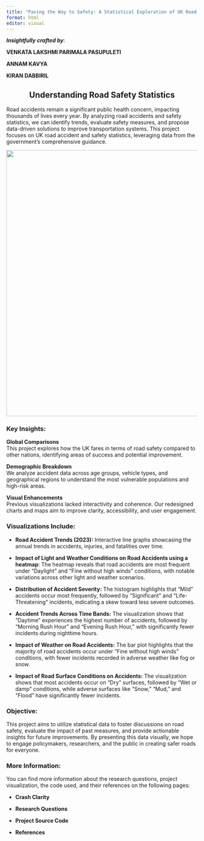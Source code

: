 ```yaml
---
title: "Paving the Way to Safety: A Statistical Exploration of UK Road Accidents"
format: html
editor: visual
---
```


***Insightfully crafted by***:

**VENKATA LAKSHMI PARIMALA PASUPULETI**

**ANNAM KAVYA**

**KIRAN DABBIRIL**



::: {style="text-align: center;"}
## **Understanding Road Safety Statistics**
:::

Road accidents remain a significant public health concern, impacting thousands of lives every year. By analyzing road accidents and safety statistics, we can identify trends, evaluate safety measures, and propose data-driven solutions to improve transportation systems. This project focuses on UK road accident and safety statistics, leveraging data from the government’s comprehensive guidance.

![](Safetyfirst.jpg){fig-align="center" width="701"}

### Key Insights:

**Global Comparisons**\
This project explores how the UK fares in terms of road safety compared to other nations, identifying areas of success and potential improvement.

**Demographic Breakdown**\
We analyze accident data across age groups, vehicle types, and geographical regions to understand the most vulnerable populations and high-risk areas.

**Visual Enhancements**\
Previous visualizations lacked interactivity and coherence. Our redesigned charts and maps aim to improve clarity, accessibility, and user engagement.

### Visualizations Include:

-   **Road Accident Trends (2023):** Interactive line graphs showcasing the annual trends in accidents, injuries, and fatalities over time.

-   **Impact of Light and Weather Conditions on Road Accidents using a heatmap**: The heatmap reveals that road accidents are most frequent under "Daylight" and "Fine without high winds" conditions, with notable variations across other light and weather scenarios.

-   **Distribution of Accident Severity:** The histogram highlights that "Mild" accidents occur most frequently, followed by "Significant" and "Life-Threatening" incidents, indicating a skew toward less severe outcomes.

-   **Accident Trends Across Time Bands:** The visualization shows that "Daytime" experiences the highest number of accidents, followed by "Morning Rush Hour" and "Evening Rush Hour," with significantly fewer incidents during nighttime hours.

-   **Impact of Weather on Road Accidents:** The bar plot highlights that the majority of road accidents occur under "Fine without high winds" conditions, with fewer incidents recorded in adverse weather like fog or snow.

-   **Impact of Road Surface Conditions on Accidents:** The visualization shows that most accidents occur on "Dry" surfaces, followed by "Wet or damp" conditions, while adverse surfaces like "Snow," "Mud," and "Flood" have significantly fewer incidents.

### Objective:

This project aims to utilize statistical data to foster discussions on road safety, evaluate the impact of past measures, and provide actionable insights for future improvements. By presenting this data visually, we hope to engage policymakers, researchers, and the public in creating safer roads for everyone.

### More Information:

You can find more information about the research questions, project visualization, the code used, and their references on the following pages:

-   **Crash Clarity**

-   **Research Questions**

-   **Project Source Code**

-   **References**

